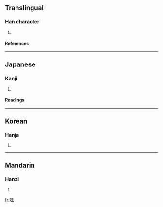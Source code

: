 ==Translingual==
===Han character===
{{Han char|rad=口|as=08|sn=11|four=6801<sub>1</sub>|canj=口廿土山 (RTGU)}}
# {{defn|Han|sort=口08}}
====References====
{{Han ref|kx=0193.260|dkj=03769|dj=0414.050|hdz=10645.110|uh=5534|ud=21812|bh=D476|bd=54390}}
----
==Japanese==

===Kanji===
{{ja-kanji|grade=|rs=口08}}
# {{defn|Japanese}} 
====Readings====
{{ja-readings|on=[[きょう]] (kyō), [[こう]] (kō)|kun=[[なく]] (naku)}}
----
==Korean==
===Hanja===
{{ko-hanja|hangeul=[[강]]|rv=gang|mr=kang}}
# {{defn|Korean}}
----
==Mandarin==
===Hanzi===
{{cmn-hanzi|pin=[[qiàng]] (qiang4)|wg=ch'iang<sup>4</sup>}}
# {{defn|Mandarin}}

[[fr:唴]]